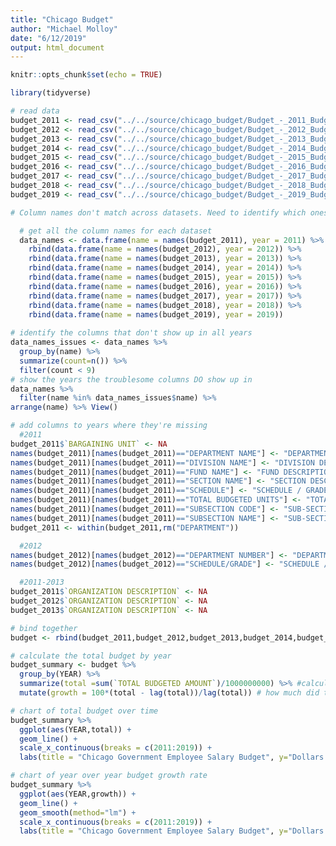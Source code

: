 ```yaml
---
title: "Chicago Budget"
author: "Michael Molloy"
date: "6/12/2019"
output: html_document
---
```


```r
knitr::opts_chunk$set(echo = TRUE)
```
```r
library(tidyverse)
```
```r
# read data
budget_2011 <- read_csv("../../source/chicago_budget/Budget_-_2011_Budget_Ordinance_-_Positions_and_Salaries.csv") %>% mutate(YEAR = 2011)
budget_2012 <- read_csv("../../source/chicago_budget/Budget_-_2012_Budget_Ordinance_-_Positions_and_Salaries.csv") %>% mutate(YEAR = 2012)
budget_2013 <- read_csv("../../source/chicago_budget/Budget_-_2013_Budget_Ordinance_-_Positions_and_Salaries.csv") %>% mutate(YEAR = 2013)
budget_2014 <- read_csv("../../source/chicago_budget/Budget_-_2014_Budget_Ordinance_-_Positions_and_Salaries.csv") %>% mutate(YEAR = 2014)
budget_2015 <- read_csv("../../source/chicago_budget/Budget_-_2015_Budget_Ordinance_-_Positions_and_Salaries.csv") %>% mutate(YEAR = 2015)
budget_2016 <- read_csv("../../source/chicago_budget/Budget_-_2016_Budget_Ordinance_-_Positions_and_Salaries.csv") %>% mutate(YEAR = 2016)
budget_2017 <- read_csv("../../source/chicago_budget/Budget_-_2017_Budget_Ordinance_-_Positions_and_Salaries.csv") %>% mutate(YEAR = 2017)
budget_2018 <- read_csv("../../source/chicago_budget/Budget_-_2018_Budget_Ordinance_-_Positions_and_Salaries.csv") %>% mutate(YEAR = 2018)
budget_2019 <- read_csv("../../source/chicago_budget/Budget_-_2019_Budget_Ordinance_-_Positions_and_Salaries.csv") %>% mutate(YEAR = 2019)
```

```r
# Column names don't match across datasets. Need to identify which ones are missing and for which years so we can create them.

  # get all the column names for each dataset
  data_names <- data.frame(name = names(budget_2011), year = 2011) %>% 
    rbind(data.frame(name = names(budget_2012), year = 2012)) %>%
    rbind(data.frame(name = names(budget_2013), year = 2013)) %>% 
    rbind(data.frame(name = names(budget_2014), year = 2014)) %>% 
    rbind(data.frame(name = names(budget_2015), year = 2015)) %>% 
    rbind(data.frame(name = names(budget_2016), year = 2016)) %>% 
    rbind(data.frame(name = names(budget_2017), year = 2017)) %>% 
    rbind(data.frame(name = names(budget_2018), year = 2018)) %>% 
    rbind(data.frame(name = names(budget_2019), year = 2019))
  
# identify the columns that don't show up in all years
data_names_issues <- data_names %>% 
  group_by(name) %>% 
  summarize(count=n()) %>% 
  filter(count < 9)
# show the years the troublesome columns DO show up in
data_names %>% 
  filter(name %in% data_names_issues$name) %>% 
arrange(name) %>% View()
```

```r
# add columns to years where they're missing
  #2011
budget_2011$`BARGAINING UNIT` <- NA
names(budget_2011)[names(budget_2011)=="DEPARTMENT NAME"] <- "DEPARTMENT DESCRIPTION"
names(budget_2011)[names(budget_2011)=="DIVISION NAME"] <- "DIVISION DESCRIPTION"
names(budget_2011)[names(budget_2011)=="FUND NAME"] <- "FUND DESCRIPTION"
names(budget_2011)[names(budget_2011)=="SECTION NAME"] <- "SECTION DESCRIPTION"
names(budget_2011)[names(budget_2011)=="SCHEDULE"] <- "SCHEDULE / GRADE"
names(budget_2011)[names(budget_2011)=="TOTAL BUDGETED UNITS"] <- "TOTAL BUDGETED UNIT"
names(budget_2011)[names(budget_2011)=="SUBSECTION CODE"] <- "SUB-SECTION CODE"
names(budget_2011)[names(budget_2011)=="SUBSECTION NAME"] <- "SUB-SECTION DESCRIPTION"
budget_2011 <- within(budget_2011,rm("DEPARTMENT"))

  #2012
names(budget_2012)[names(budget_2012)=="DEPARTMENT NUMBER"] <- "DEPARTMENT CODE"
names(budget_2012)[names(budget_2012)=="SCHEDULE/GRADE"] <- "SCHEDULE / GRADE"

  #2011-2013
budget_2011$`ORGANIZATION DESCRIPTION` <- NA
budget_2012$`ORGANIZATION DESCRIPTION` <- NA
budget_2013$`ORGANIZATION DESCRIPTION` <- NA

# bind together
budget <- rbind(budget_2011,budget_2012,budget_2013,budget_2014,budget_2015,budget_2016,budget_2017,budget_2018,budget_2019)
```

```r
# calculate the total budget by year
budget_summary <- budget %>%
  group_by(YEAR) %>% 
  summarize(total =sum(`TOTAL BUDGETED AMOUNT`)/1000000000) %>% #calculate total budget and simplify
  mutate(growth = 100*(total - lag(total))/lag(total)) # how much did the budget grow from previous year?

# chart of total budget over time
budget_summary %>% 
  ggplot(aes(YEAR,total)) +
  geom_line() +
  scale_x_continuous(breaks = c(2011:2019)) +
  labs(title = "Chicago Government Employee Salary Budget", y="Dollars (in Billions",x="")

# chart of year over year budget growth rate
budget_summary %>%
  ggplot(aes(YEAR,growth)) +
  geom_line() +
  geom_smooth(method="lm") +
  scale_x_continuous(breaks = c(2011:2019)) +
  labs(title = "Chicago Government Employee Salary Budget", y="Dollars (in Billions",x="")
```

```r

```


